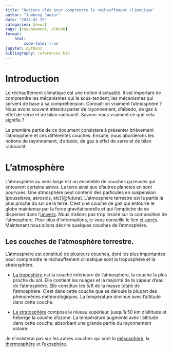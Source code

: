 ```yaml
---
title: "Notions clés pour comprendre le réchauffement climatique" 
author: "Jumbong Junior"                                                                              
date: "2024-02-29"                                                
categories: [news]                                              
tags: [rayonnement, albedo] 
format:                                     
    html:                                                             
        code-fold: true                                                   
jupyter: python3                                                  
bibliography: references.bib
---
```



# Introduction

Le réchauffement climatique est une notion d'actualité. Il est important de comprendre les mécanismes qui le sous-tendent, les mécanismes qui servent de base à sa compréhension. Connait-on vraiment l'atmosphère ? Nous avons souvent attendu parler de rayonnement, d'albedo, de gaz à effet de serre et de bilan radioactif. Savons-nous vraiment ce que cela signifie ?

La première partie de ce document consistera à présenter brièvement l'atmosphère et ces différentes couches. Ensuite, nous aborderons les notions de rayonnement, d'albedo, de gaz à effet de serre et de bilan radioactif.

# L'atmosphère

L'atmosphère au sens large est un ensemble de couches gazeuses qui entourent certains astres. La terre ainsi que d'autres planètes en sont pourvues. Une atmosphère peut contenir des particules en suspension (poussières, aérosols, etc)[@futura]. L'atmosphère terrestre est la partie la plus proche du sol de la terre. C'est une couche de gaz qui entourre le globe maintenue par la force gravitationnelle et qui l'empêche de se disperser dans l'[univers](https://www.futura-sciences.com/sciences/definitions/astronomie-univers-15239/). Nous n'allons pas trop insisté sur la composition de l'atmosphère. Pour plus d'informations, je vous conseille le lien [ci-après](https://www.futura-sciences.com/planete/definitions/climatologie-atmosphere-850/). Maintenant nous allons décrire quelques couches de l'atmosphère.

## Les couches de l'atmosphère terrestre.

L'atmosphère est constitué de plusieurs couches, dont les plus importantes pour comprendre le réchauffement climatique sont la troposphère et la stratosphère.

-   [La troposhère](https://www.futura-sciences.com/planete/definitions/climatologie-troposphere-997/) est la couche inférieure de l'atmosphère, la couche la plus proche du sol. Elle contient les nuages et la majorité de la vapeur d'eau de l'atmosphère. Elle constitue les 5/6 de la masse totale de l'atmosphère. C'est dans cette couche que se déroule la plupart des phénomènes météorologiques. La température diminue avec l'altitude dans cette couche.

- [La stratosphère](https://www.futura-sciences.com/planete/actualites/climatologie-stratosphere-impacte-fortement-climat-terrestre-49327/) compose le niveau supérieur, jusqu'à 50 km d'altitude et héberge la couche d'ozone. La température augmente avec l'altitude dans cette couche, absorbant une grande partie du rayonnement solaire.

Je n'insisterai pas sur les autres couches qui sont la [mésosphère](https://www.futura-sciences.com/planete/definitions/climatologie-mesosphere-4642/), la [thermosphère](https://www.futura-sciences.com/planete/definitions/climatologie-thermosphere-4643/) et l'[exosphère](https://www.futura-sciences.com/planete/definitions/climatologie-exosphere-21046/).